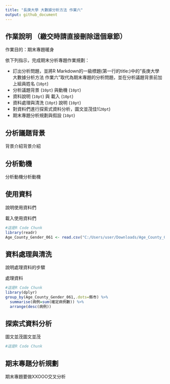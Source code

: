 ```yaml
---
title: "長庚大學 大數據分析方法 作業六"
output: github_document
---
```



## 作業說明 （繳交時請直接刪除這個章節）

作業目的：期末專題暖身

依下列指示，完成期末分析專題作業規劃：

- 訂出分析問題，並將R Markdown的一級標題(第一行的title:)中的"長庚大學 大數據分析方法 作業六"取代為期末專題的分析問題，並在分析議題背景前加上組員姓名 (`10pt`)
- 分析議題背景 (`10pt`) 與動機 (`10pt`)
- 資料說明 (`10pt`) 與 載入 (`10pt`)
- 資料處理與清洗 (`10pt`) 說明 (`10pt`)
- 對資料們進行探索式資料分析，圖文並茂佳!(`20pt`)
- 期末專題分析規劃與假設 (`10pt`)

## 分析議題背景
背景介紹背景介紹

## 分析動機
分析動機分析動機

## 使用資料
說明使用資料們

載入使用資料們
```r
#這是R Code Chunk
library(readr)
Age_County_Gender_061 <- read.csv("C:/Users/user/Downloads/Age_County_Gender_061.csv",fileEncoding = "big5")
```

## 資料處理與清洗
說明處理資料的步驟

處理資料
```r
#這是R Code Chunk
library(dplyr)
group_by(Age_County_Gender_061,.dots=縣市) %>%
  summarise(病例=sum(確定病例數)) %>%
  arrange(desc(病例))
```

## 探索式資料分析
圖文並茂圖文並茂
```r
#這是R Code Chunk

```

## 期末專題分析規劃
期末專題要做XXOOO交叉分析

